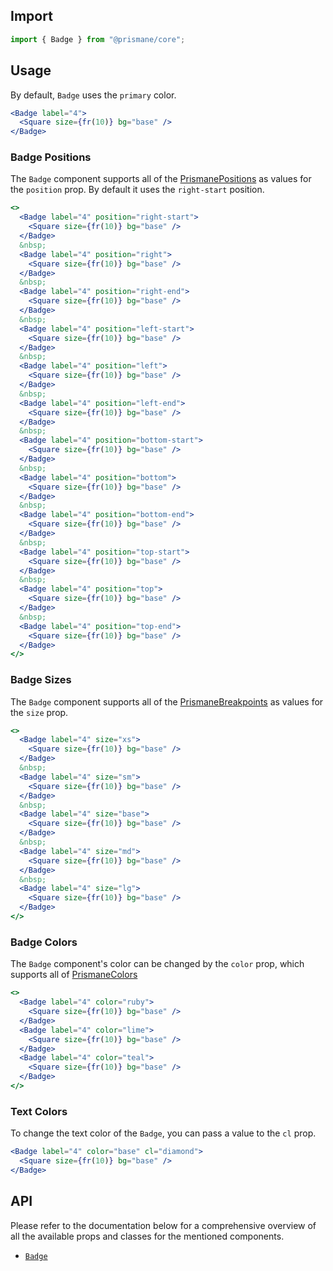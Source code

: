 ## Import

```js
import { Badge } from "@prismane/core";
```

## Usage

By default, `Badge` uses the `primary` color.

```jsx
<Badge label="4">
  <Square size={fr(10)} bg="base" />
</Badge>
```

### Badge Positions

The `Badge` component supports all of the [PrismanePositions](/docs/getting-started/overview#global-types) as values for the `position` prop. By default it uses the `right-start` position.

```jsx
<>
  <Badge label="4" position="right-start">
    <Square size={fr(10)} bg="base" />
  </Badge>
  &nbsp;
  <Badge label="4" position="right">
    <Square size={fr(10)} bg="base" />
  </Badge>
  &nbsp;
  <Badge label="4" position="right-end">
    <Square size={fr(10)} bg="base" />
  </Badge>
  &nbsp;
  <Badge label="4" position="left-start">
    <Square size={fr(10)} bg="base" />
  </Badge>
  &nbsp;
  <Badge label="4" position="left">
    <Square size={fr(10)} bg="base" />
  </Badge>
  &nbsp;
  <Badge label="4" position="left-end">
    <Square size={fr(10)} bg="base" />
  </Badge>
  &nbsp;
  <Badge label="4" position="bottom-start">
    <Square size={fr(10)} bg="base" />
  </Badge>
  &nbsp;
  <Badge label="4" position="bottom">
    <Square size={fr(10)} bg="base" />
  </Badge>
  &nbsp;
  <Badge label="4" position="bottom-end">
    <Square size={fr(10)} bg="base" />
  </Badge>
  &nbsp;
  <Badge label="4" position="top-start">
    <Square size={fr(10)} bg="base" />
  </Badge>
  &nbsp;
  <Badge label="4" position="top">
    <Square size={fr(10)} bg="base" />
  </Badge>
  &nbsp;
  <Badge label="4" position="top-end">
    <Square size={fr(10)} bg="base" />
  </Badge>
</>
```

### Badge Sizes

The `Badge` component supports all of the [PrismaneBreakpoints](/docs/getting-started/overview#global-types) as values for the `size` prop.

```jsx
<>
  <Badge label="4" size="xs">
    <Square size={fr(10)} bg="base" />
  </Badge>
  &nbsp;
  <Badge label="4" size="sm">
    <Square size={fr(10)} bg="base" />
  </Badge>
  &nbsp;
  <Badge label="4" size="base">
    <Square size={fr(10)} bg="base" />
  </Badge>
  &nbsp;
  <Badge label="4" size="md">
    <Square size={fr(10)} bg="base" />
  </Badge>
  &nbsp;
  <Badge label="4" size="lg">
    <Square size={fr(10)} bg="base" />
  </Badge>
</>
```

### Badge Colors

The `Badge` component's color can be changed by the `color` prop, which supports all of [PrismaneColors](/docs/getting-started/overview#global-types)

```jsx
<>
  <Badge label="4" color="ruby">
    <Square size={fr(10)} bg="base" />
  </Badge>
  <Badge label="4" color="lime">
    <Square size={fr(10)} bg="base" />
  </Badge>
  <Badge label="4" color="teal">
    <Square size={fr(10)} bg="base" />
  </Badge>
</>
```

### Text Colors

To change the text color of the `Badge`, you can pass a value to the `cl` prop.

```jsx
<Badge label="4" color="base" cl="diamond">
  <Square size={fr(10)} bg="base" />
</Badge>
```

## API

Please refer to the documentation below for a comprehensive overview of all the available props and classes for the mentioned components.

- [`Badge`](/docs/components-api/badge-api)
